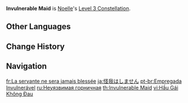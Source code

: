 {{Constellation Infobox
|image       = Constellation Invulnerable Maid.png
|description = Increases the Level of [[Breastplate]] by 3.<br />Maximum upgrade level is 15.
|level       = 3
|character   = Noelle
|utility1    = Talent Level Increase
|utility2    = Elemental Skill Level Increase
}}
'''Invulnerable Maid''' is [[Noelle]]'s [[Level 3 Constellation]].

==Other Languages==
{{Other Languages
|en      = Invulnerable Maid
|zhs     = 女仆不会受伤
|zhs_rm  = Nǚpū bùhuì shòushāng
|zht     = 女僕不會受傷
|zht_rm  = Nǚpū bùhuì shòushāng
|zh_tl   = The Maid Won't Get Injured
|ja      = 怪我はしません
|ja_rm   = Kega wa Shimasen
|ja_tl   = I Won't Allow Any Injury
|ko      = 메이드는 다치지 않아요
|ko_rm   = Meideu-neun Dachiji Anayo
|ko_tl   = The Maid Won't Get Injured
|es      = Sin un rasguño
|es_tl   = Without a Scratch
|fr      = La servante ne sera jamais blessée
|fr_tl   = The Maid Will Never Be Hurt
|ru      = Неуязвимая горничная
|ru_tl   = Invulnerable Maid
|th      = Invulnerable Maid
|vi      = Hầu Gái Không Đau
|vi_tl   = Painless Maid
|de      = Unverletzliche Magd
|de_tl   = Invulnerable Maid
|id      = Invulnerable Maid
|pt      = Empregada Invulnerável
|pt_tl   = Invulnerable Maid
|tr      = Yenilmez Hizmetçi
|tr_tl   = 
|it      = Nemmeno un graffio
|it_tl   = Not Even a Scratch
}}

==Change History==
{{Change History|1.0}}

==Navigation==
{{Talent Navbox|Noelle}}

[[fr:La servante ne sera jamais blessée]]
[[ja:怪我はしません]]
[[pt-br:Empregada Invulnerável]]
[[ru:Неуязвимая горничная]]
[[th:Invulnerable Maid]]
[[vi:Hầu Gái Không Đau]]